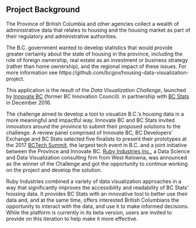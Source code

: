 ## Project Background

The Province of British Columbia and other agencies collect a wealth of administrative data 
that relates to housing and the housing market as part of their regulatory and administrative authorities.

The B.C. government wanted to develop statistics that would provide greater certainty about 
the state of housing in the province, including the role of foreign ownership, 
real estate as an investment or business strategy (rather than home ownership), 
and the regional impact of these issues. 
For more information see https://github.com/bcgov/housing-data-visualization-project.

This application is the result of the *Data Visualization Challenge*,
launched by [Innovate BC](https://innovatebc.ca/) (former BC Innovation Council).
in partnership with [BC Stats](https://www2.gov.bc.ca/gov/content/data/about-data-management/bc-stats)
in December 2016.

The challenge aimed to develop a tool to visualize B.C.’s housing data in a more meaningful and impactful way. 
Innovate BC and BC Stats invited innovators around the province to submit their proposed solutions to the challenge. 
A review panel comprised of Innovate BC, BC Developers’ Exchange and BC Stats selected five finalists 
to present their prototypes at the 2017 [BCTech Summit](https://bctechsummit.ca/), the largest tech event in B.C. 
and a joint initiative between the Province and Innovate BC. 
[Ruby Industries Inc.](https://rubyind.com/), a Data Science and Data Visualization consulting firm from West Kelowna, 
was announced as the winner of the Challenge and got the opportunity to continue working on the project 
and develop the solution.

Ruby Industries combined a variety of data visualization approaches in a way that significantly improves 
the accessibility and readability of BC Stats’ housing data. It provides BC Stats with an innovative tool 
to better use their data and, and at the same time, offers interested British Columbians the opportunity 
to interact with the data, and use it to make informed decisions. While the platform is currently 
in its beta version, users are invited to provide on this iteration to help make it more effective.
